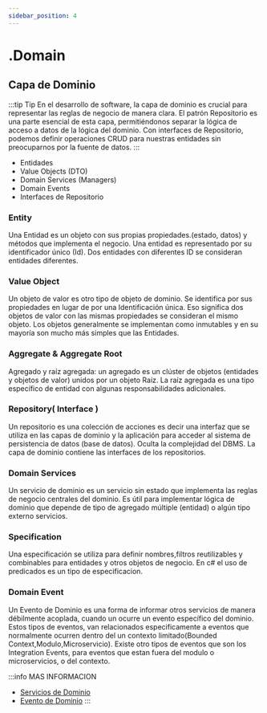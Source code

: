 ```yaml
---
sidebar_position: 4
---
```


# .Domain

## Capa de Dominio

:::tip Tip
  En el desarrollo de software, la capa de dominio es crucial para representar las reglas de negocio de manera clara. El patrón Repositorio es una parte esencial de esta capa, permitiéndonos separar la lógica de acceso a datos de la lógica del dominio. Con interfaces de Repositorio, podemos definir operaciones CRUD para nuestras entidades sin preocuparnos por la fuente de datos.
:::

* Entidades
* Value Objects (DTO)
* Domain Services (Managers)
* Domain Events
* Interfaces de Repositorio

### Entity
Una Entidad es un objeto con sus propias propiedades.(estado, datos) y métodos que implementa el negocio.
Una entidad es representado por su identificador único (Id). Dos entidades con diferentes ID se consideran entidades diferentes.

### Value Object
Un objeto de valor es otro tipo de objeto de dominio. Se identifica por sus propiedades en lugar de por una
Identificación única. Eso significa dos objetos de valor con las mismas propiedades se consideran el mismo objeto.
Los objetos generalmente se implementan como inmutables y en su mayoría son mucho más simples que las Entidades.

### Aggregate & Aggregate Root
Agregado y raíz agregada: un agregado es un clúster de objetos (entidades y objetos de valor) unidos por
un objeto Raíz. La raíz agregada es una tipo específico de entidad con algunas responsabilidades adicionales.

### Repository( Interface )
Un repositorio es una colección de acciones es decir una interfaz  que se utiliza en las capas de dominio y la aplicación
para acceder al sistema de persistencia de datos (base de datos). Oculta la complejidad del DBMS. La capa de dominio contiene las interfaces de los repositorios.

### Domain Services
Un servicio de dominio es un servicio sin estado que implementa las reglas de negocio centrales del dominio. Es
útil para implementar lógica de dominio que depende de tipo de agregado múltiple (entidad) o algún tipo externo
servicios.

### Specification
Una especificación se utiliza para definir nombres,filtros reutilizables y combinables para entidades y otros
objetos de negocio. En c# el uso de predicados es un tipo de especificacion.

### Domain Event
Un Evento de Dominio es una forma de informar otros servicios de manera débilmente acoplada, cuando un
ocurre un evento específico del dominio. Estos tipos de eventos, van relacionados especificamente a eventos que
normalmente ocurren dentro del un contexto limitado(Bounded Context,Modulo,Microservicio). Existe otro tipos de eventos
que son los Integration Events, para eventos que estan fuera del modulo o microservicios, o del contexto.

:::info MAS INFORMACION
* [Servicios de Dominio](docs/ddd/services.md#domain-services)
* [Evento de Dominio](docs/ddd/events.md)
:::
